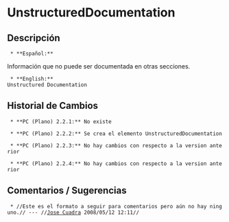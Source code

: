 = UnstructuredDocumentation =


== Descripción ==
  * **Español:**
 
Información que no puede ser documentada en otras secciones.

  * **English:**
 Unstructured Documentation


== Historial de Cambios ==
  * **PC (Plano) 2.2.1:** No existe

  * **PC (Plano) 2.2.2:** Se crea el elemento UnstructuredDocumentation

  * **PC (Plano) 2.2.3:** No hay cambios con respecto a la version anterior

  * **PC (Plano) 2.2.4:** No hay cambios con respecto a la version anterior


== Comentarios / Sugerencias ==

  * //Este es el formato a seguir para comentarios pero aún no hay ninguno.// --- //[[jcuadra@inbio.ac.cr|Jose Cuadra]] 2008/05/12 12:11//

